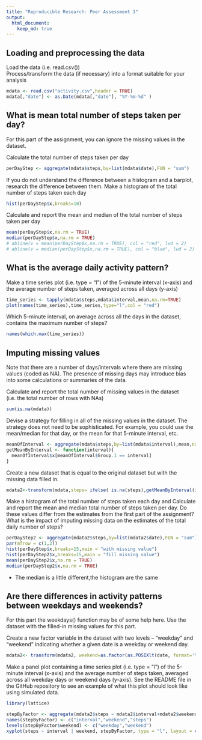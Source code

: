 ```yaml
---
title: "Reproducible Research: Peer Assessment 1"
output: 
  html_document:
    keep_md: true
---
```



## Loading and preprocessing the data

Load the data (i.e. read.csv())  
Process/transform the data (if necessary) into a format suitable for your analysis

```r
mdata <- read.csv("activity.csv",header = TRUE)
mdata[,"date"] <- as.Date(mdata[,"date"], "%Y-%m-%d" )
```

## What is mean total number of steps taken per day?
For this part of the assignment, you can ignore the missing values in the dataset.

Calculate the total number of steps taken per day
```r
perDayStep <- aggregate(mdata$steps,by=list(mdata$date),FUN = "sum")
```

If you do not understand the difference between a histogram and a barplot, research the difference between them. Make a histogram of the total number of steps taken each day

```r
hist(perDayStep$x,breaks=10)
```

Calculate and report the mean and median of the total number of steps taken per day

```r
mean(perDayStep$x,na.rm = TRUE)
median(perDayStep$x,na.rm = TRUE)
# abline(v = mean(perDayStep$x,na.rm = TRUE), col = "red", lwd = 2)
# abline(v = median(perDayStep$x,na.rm = TRUE), col = "blue", lwd = 2)
```

## What is the average daily activity pattern?

Make a time series plot (i.e. type = "l") of the 5-minute interval (x-axis) and the average number of steps taken, averaged across all days (y-axis)
```r
time_series <- tapply(mdata$steps,mdata$interval,mean,na.rm=TRUE)
plot(names(time_series),time_series,type="l",col = "red")

```

Which 5-minute interval, on average across all the days in the dataset, contains the maximum number of steps?

```r
names(which.max(time_series))
```
## Imputing missing values

Note that there are a number of days/intervals where there are missing values (coded as NA). The presence of missing days may introduce bias into some calculations or summaries of the data.

Calculate and report the total number of missing values in the dataset (i.e. the total number of rows with NAs)
```r
sum(is.na(mdata))
```

Devise a strategy for filling in all of the missing values in the dataset. The strategy does not need to be sophisticated. For example, you could use the mean/median for that day, or the mean for that 5-minute interval, etc.

```r
meanOfInterval <- aggregate(mdata$steps,by=list(mdata$interval),mean,na.rm=TRUE)
getMeanByInterval <- function(interval){
  meanOfInterval$x[meanOfInterval$Group.1 == interval]
}
```

Create a new dataset that is equal to the original dataset but with the missing data filled in.

```r
mdata2<-transform(mdata,steps= ifelse( is.na(steps),getMeanByInterval(interval) ,steps ))
```

Make a histogram of the total number of steps taken each day and Calculate and report the mean and median total number of steps taken per day. Do these values differ from the estimates from the first part of the assignment? What is the impact of imputing missing data on the estimates of the total daily number of steps?

```r
perDayStep2 <- aggregate(mdata2$steps,by=list(mdata2$date),FUN = "sum")
par(mfrow = c(1,2))
hist(perDayStep$x,breaks=15,main = "with missing value")
hist(perDayStep2$x,breaks=15,main = "fill missing value")
mean(perDayStep2$x,na.rm = TRUE)
median(perDayStep2$x,na.rm = TRUE)
```

* The median is a little different,the histogram are the same

## Are there differences in activity patterns between weekdays and weekends?

For this part the weekdays() function may be of some help here. Use the dataset with the filled-in missing values for this part.

Create a new factor variable in the dataset with two levels – “weekday” and “weekend” indicating whether a given date is a weekday or weekend day.

```r
mdata2<- transform(mdata2, weekend=as.factor(as.POSIXlt(date, format='%Y-%m-%d')$wday %in% c(0, 6) ))
```

Make a panel plot containing a time series plot (i.e. type = "l") of the 5-minute interval (x-axis) and the average number of steps taken, averaged across all weekday days or weekend days (y-axis). See the README file in the GitHub repository to see an example of what this plot should look like using simulated data.

```r
library(lattice)

stepByFactor <- aggregate(mdata2$steps ~ mdata2$interval+mdata2$weekend,FUN = "mean")
names(stepByFactor) <- c("interval","weekend","steps")
levels(stepByFactor$weekend) <- c("weekday","weekend")
xyplot(steps ~ interval | weekend, stepByFactor, type = "l", layout = c(1, 2), xlab = "Interval", ylab = "Number of steps")
```
